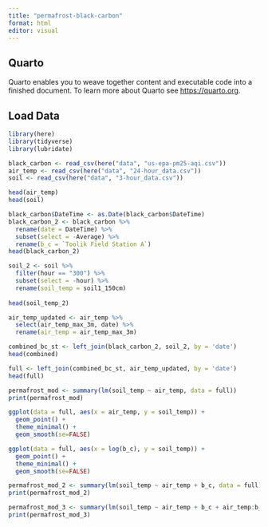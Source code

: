 ```yaml
---
title: "permafrost-black-carbon"
format: html
editor: visual
---
```


## Quarto

Quarto enables you to weave together content and executable code into a finished document. To learn more about Quarto see <https://quarto.org>.

## Load Data

```r
library(here)
library(tidyverse)
library(lubridate)
```

```r
black_carbon <- read_csv(here("data", "us-epa-pm25-aqi.csv"))
air_temp <- read_csv(here("data", "24-hour_data.csv"))
soil <- read_csv(here("data", "3-hour_data.csv"))
```

```r
head(air_temp)
head(soil)
```

```r
black_carbon$DateTime <- as.Date(black_carbon$DateTime) 
black_carbon_2 <- black_carbon %>% 
  rename(date = DateTime) %>% 
  subset(select = -Average) %>% 
  rename(b_c = `Toolik Field Station A`)
head(black_carbon_2)
```

```r
soil_2 <- soil %>% 
  filter(hour == "300") %>% 
  subset(select = -hour) %>% 
  rename(soil_temp = soil1_150cm)
  
head(soil_temp_2)
```

```r
air_temp_updated <- air_temp %>% 
  select(air_temp_max_3m, date) %>% 
  rename(air_temp = air_temp_max_3m)
```

```r
combined_bc_st <- left_join(black_carbon_2, soil_2, by = 'date')
head(combined)

full <- left_join(combined_bc_st, air_temp_updated, by = 'date')
head(full)
```

```r
permafrost_mod <- summary(lm(soil_temp ~ air_temp, data = full))
print(permafrost_mod)
```

```r
ggplot(data = full, aes(x = air_temp, y = soil_temp)) +
  geom_point() +
  theme_minimal() +
  geom_smooth(se=FALSE)
```

```r
ggplot(data = full, aes(x = log(b_c), y = soil_temp)) +
  geom_point() +
  theme_minimal() +
  geom_smooth(se=FALSE)
```

```r
permafrost_mod_2 <- summary(lm(soil_temp ~ air_temp + b_c, data = full))
print(permafrost_mod_2)
```

```r
permafrost_mod_3 <- summary(lm(soil_temp ~ air_temp + b_c + air_temp:b_c, data = full))
print(permafrost_mod_3)
```
